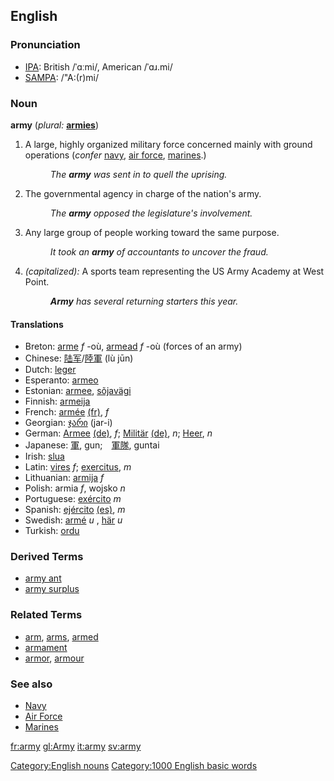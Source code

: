 ==English==

===Pronunciation===
*[[w:IPA|IPA]]: British /ˈɑːmi/, American /ˈɑɹ.mi/
*[[w:SAMPA|SAMPA]]: /"A:(r)mi/

===Noun===
'''army'''  (''plural:'' '''[[armies]]''')
# A large, highly organized military force concerned mainly with ground operations (''confer'' [[navy]], [[air force]], [[marine]]s.)
#: ''The '''army''' was sent in to quell the uprising.''
# The governmental agency in charge of the nation's army.
#: ''The '''army''' opposed the legislature's involvement.''
# Any large group of people working toward the same purpose.
#: ''It took an '''army''' of accountants to uncover the fraud.''
# ''(capitalized):'' A sports team representing the US Army Academy at West Point.
#: '''''Army''' has several returning starters this year.''

====Translations====
*Breton: [[arme]] ''f'' -où, [[armead]] ''f'' -où (forces of an army)
*Chinese: [[陆军]]/[[陸軍]] (lù jūn)
*Dutch: [[leger]]
*Esperanto: [[armeo]]
*Estonian: [[armee]], [[sõjavägi]]
*Finnish: [[armeija]]
*French: [[armée]] [[:fr:armée|(fr)]], ''f''
*Georgian: [[ჯარი]] (jar-i)
*German: [[Armee]] [[:de:Armee|(de)]], ''f''; [[Militär]] [[:de:Militär|(de)]], ''n''; [[Heer]], ''n''
*Japanese: [[軍]], gun;　[[軍隊]], guntai
*Irish: [[slua]]
*Latin: [[vires]] ''f''; [[exercitus]], ''m''
*Lithuanian: [[armija]] ''f''
*Polish: armia ''f'', wojsko ''n''
*Portuguese: [[exército]] ''m''
*Spanish: [[ejército]] [[:es:ejército|(es)]], ''m''
*Swedish: [[armé]] ''u'' , [[här]] ''u''
*Turkish: [[ordu]]

===Derived Terms===
*[[army ant]]
*[[army surplus]]

===Related Terms===
*[[arm]], [[arms]], [[armed]]
*[[armament]]
*[[armor]], [[armour]]

===See also===
*[[Navy]]
*[[Air Force]]
*[[Marines]]

[[Category:English nouns]]
[[Category:1000 English basic words]]

[[fr:army]]
[[gl:Army]]
[[it:army]]
[[sv:army]]